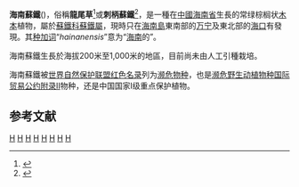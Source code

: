 {{Speciesbox 
| taxon =  Cycas hainanensis
| authority = [[陈家瑞|C. J. Chen]], 1975
| status = EN
| status_system = iucn3.1
}}
'''海南蘇鐵'''({{lang|la|''Cycas hainanensis''}})，俗稱'''龍尾草'''<ref>{{cite web| url=http://biomuseum.zsu.edu.cn/ASP/search/plant/inf2.asp?id=983179930| title=海南苏铁| publisher=中山大学生物数字博物馆| date=2001-02-26| accessdate=2009-04-05}}{{dead link|date=2018年3月 |bot=InternetArchiveBot |fix-attempted=yes }}</ref>或'''刺柄蘇鐵'''<ref>{{cite web| url =http://www.bioinfo.cn/db05/KmzwSpecies.php?action=view&id=6629| title =海南苏铁| work =《中国高等植物数据库全库》| publisher =中国科学院微生物研究所| author =昆明植物研究所| accessdate =2009-02-24| deadurl =yes| archiveurl =https://web.archive.org/web/20160305041241/http://www.bioinfo.cn/db05/KmzwSpecies.php?action=view&id=6629| archivedate =2016-03-05}}</ref>，是一種在[[中國|中國]][[海南省|海南省]]生長的常绿棕榈状[[木本|木本]]植物，屬於[[蘇鐵科|蘇鐵科]][[蘇鐵屬|蘇鐵屬]]，現時只在[[海南島|海南島]]東南部的[[万宁市|万宁]]及東北部的[[海口市|海口]]有發現。其[[种加词|种加词]]“''hainanensis''”意为“[[海南|海南]]的”。

海南蘇鐵生長於海拔200米至1,000米的地區，目前尚未由人工引種栽培。

海南蘇鐵被[[世界自然保护联盟红色名录|世界自然保护联盟红色名录]]列为[[濒危物种|濒危物种]]，也是[[濒危野生动植物种国际贸易公约附录II|濒危野生动植物种国际贸易公约附录II]]物种，还是中国国家I级重点保护植物。

== 参考文献 ==
{{reflist}}
{{Taxonbar|from=Q6761571}}

[[Category:苏铁属|H]]
[[Category:雌雄異株植物|H]]
[[Category:中國特有植物|H]]
[[Category:常绿植物|H]]
[[Category:木本植物|H]]
[[Category:瀕危野生動植物種國際貿易公約|H]]
[[Category:中国国家一级保护植物|H]]
[[Category:1975年描述的植物|H]]